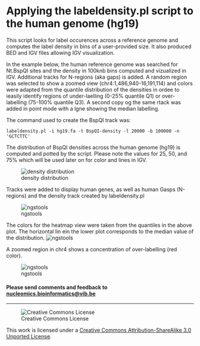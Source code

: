 Applying the labeldensity.pl script to the human genome (hg19)
==========

This script looks for label occurences across a reference genome and computes the label density in bins of a user-provided size. 
It also produced BED and IGV files allowing IGV visualization. 

In the example below, the human reference genome was searched for Nt.BspQI sites and the density in 100knb bins computed and vizualized in IGV. Additional tracks for N-regions (aka gaps) is added. A random region was selected to show a zoomed view (chr4:1,486,940-16,191,114) and colors were adapted from the quantile distribution of the densities in ordee to ieasily identify regions of under-laelling (0-25% quantile Q1) or over-labelling (75-100% quantile Q3). A second copy og the same rtack was added in point mode with a lgne showing the median labelling.

The command used to create the BspQI track was:

```
labeldensity.pl -i hg19.fa -t BspQI-density -l 20000 -b 100000 -n 'GCTCTTC'
```

The distribution of BspQI densities across the human genome (hg19) is computed and potted by the script. Please note the values for 25, 50, and 75% which will be used later on for color and lines in IGV.

![density distribution](pictures/hg19_100000-BspQI-density-labeldensity.png) 

Tracks were added to display human genes, as well as human Gasps (N-regions) and the density track created by labeldensity.pl

![ngstools](pictures/hg19_NtBspQI.png)

The colors for the heatmap view were taken from the quantiles in the above plot. The horizontal lin ein the lower plot corresponds to the median value of the distribution.
![ngstools](pictures/hg19_heatmap-color.png)

A zoomed region in chr4 shows a concentration of over-labelling (red color).

![ngstools](pictures/hg19_NtBspQI-chr4region.png)

<h4>Please send comments and feedback to <a href="mailto:nucleomics.bioinformatics@vib.be">nucleomics.bioinformatics@vib.be</a></h4>

------------

![Creative Commons License](http://i.creativecommons.org/l/by-sa/3.0/88x31.png?raw=true)

This work is licensed under a [Creative Commons Attribution-ShareAlike 3.0 Unported License](http://creativecommons.org/licenses/by-sa/3.0/).
